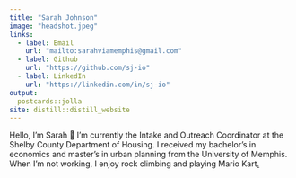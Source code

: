 ```yaml
---
title: "Sarah Johnson"
image: "headshot.jpeg"
links:
  - label: Email
    url: "mailto:sarahviamemphis@gmail.com"
  - label: Github
    url: "https://github.com/sj-io"
  - label: LinkedIn
    url: "https://linkedin.com/in/sj-io"
output:
  postcards::jolla
site: distill::distill_website
---
```


Hello, I'm Sarah 👋 I'm currently the Intake and Outreach Coordinator at the Shelby County Department of Housing. I received my bachelor's in economics and master's in urban planning from the University of Memphis. When I'm not working, I enjoy rock climbing and playing Mario Kart[.](https://sarah.fyi/)

